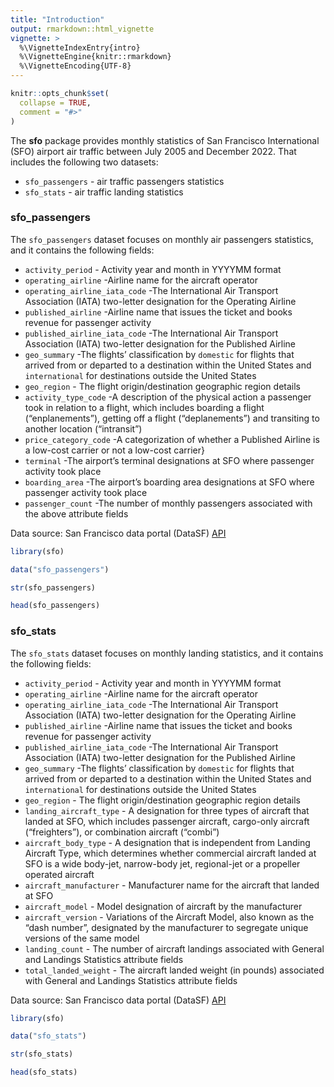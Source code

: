 ```yaml
---
title: "Introduction"
output: rmarkdown::html_vignette
vignette: >
  %\VignetteIndexEntry{intro}
  %\VignetteEngine{knitr::rmarkdown}
  %\VignetteEncoding{UTF-8}
---
```


```r
knitr::opts_chunk$set(
  collapse = TRUE,
  comment = "#>"
)
```

The **sfo** package provides monthly statistics of San Francisco International (SFO) airport air traffic between July 2005 and December 2022. That includes the following two datasets:

* `sfo_passengers` - air traffic passengers statistics
* `sfo_stats` - air traffic landing statistics

### sfo_passengers

The `sfo_passengers` dataset focuses on monthly air passengers statistics, and it contains the following fields:

-   `activity_period` - Activity year and month in YYYYMM format
-   `operating_airline` -Airline name for the aircraft operator
-   `operating_airline_iata_code` -The International Air Transport Association (IATA) two-letter designation for the Operating Airline
-   `published_airline` -Airline name that issues the ticket and books revenue for passenger activity
-   `published_airline_iata_code` -The International Air Transport Association (IATA) two-letter designation for the Published Airline
-   `geo_summary` -The flights' classification by `domestic` for flights that arrived from or departed to a destination within the United States and `international` for destinations outside the United States
-   `geo_region` - The flight origin/destination geographic region details
-   `activity_type_code` -A description of the physical action a passenger took in relation to a flight, which includes boarding a flight ("enplanements"), getting off a flight ("deplanements") and transiting to another location ("intransit")
-   `price_category_code` -A categorization of whether a Published Airline is a low-cost carrier or not a low-cost carrier}
-   `terminal` -The airport's terminal designations at SFO where passenger activity took place
-   `boarding_area` -The airport's boarding area designations at SFO where passenger activity took place
-   `passenger_count` -The number of monthly passengers associated with the above attribute fields

Data source: San Francisco data portal (DataSF) [API](https://data.sfgov.org/Transportation/Air-Traffic-Passenger-Statistics/rkru-6vcg)

```r
library(sfo)

data("sfo_passengers")

str(sfo_passengers)

head(sfo_passengers)

```


### sfo_stats

The `sfo_stats` dataset focuses on monthly landing statistics, and it contains the following fields:

-   `activity_period` - Activity year and month in YYYYMM format
-   `operating_airline` -Airline name for the aircraft operator
-   `operating_airline_iata_code` -The International Air Transport Association (IATA) two-letter designation for the Operating Airline
-   `published_airline` -Airline name that issues the ticket and books revenue for passenger activity
-   `published_airline_iata_code` -The International Air Transport Association (IATA) two-letter designation for the Published Airline
-   `geo_summary` -The flights' classification by `domestic` for flights that arrived from or departed to a destination within the United States and `international` for destinations outside the United States
-   `geo_region` - The flight origin/destination geographic region details
- `landing_aircraft_type` - A designation for three types of aircraft that landed at SFO, which includes passenger aircraft, cargo-only aircraft (“freighters”), or combination aircraft (“combi”)
- `aircraft_body_type` - A designation that is independent from Landing Aircraft Type, which determines whether commercial aircraft landed at SFO is a wide body-jet, narrow-body jet, regional-jet or a propeller operated aircraft
- `aircraft_manufacturer` - Manufacturer name for the aircraft that landed at SFO
- `aircraft_model` - Model designation of aircraft by the manufacturer
- `aircraft_version` - Variations of the Aircraft Model, also known as the “dash number”, designated by the manufacturer to segregate unique versions of the same model
- `landing_count` - The number of aircraft landings associated with General and Landings Statistics attribute fields
- `total_landed_weight` - The aircraft landed weight (in pounds) associated with General and Landings Statistics attribute fields


Data source: San Francisco data portal (DataSF) [API](https://data.sfgov.org/Transportation/Air-Traffic-Landings-Statistics/fpux-q53t)

```r
library(sfo)

data("sfo_stats")

str(sfo_stats)

head(sfo_stats)

```
